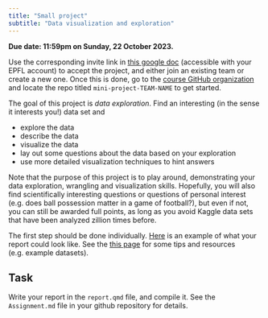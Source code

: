 ```yaml
---
title: "Small project"
subtitle: "Data visualization and exploration"
---
```



::: callout-important
**Due date: 11:59pm on Sunday, 22 October 2023.**
:::

::: callout-note
Use the corresponding invite link in [this google doc](https://docs.google.com/document/d/1XTO7obXEr2Yxllxk48wnZ5e49ptPGMsMyl40KEZDGRg/edit?usp=sharing) (accessible with your EPFL account) to accept the project, and either join an existing team or create a new one. Once this is done, go to the [course GitHub organization](https://github.com/MATH-517) and locate the repo titled `mini-project-TEAM-NAME` to get started.
:::



The goal of this project is *data exploration*. Find an interesting (in the sense it interests you!) data set and

* explore the data
* describe the data
* visualize the data
* lay out some questions about the data based on your exploration
* use more detailed visualization techniques to hint answers


Note that the purpose of this project is to play around, demonstrating your data exploration, wrangling and visualization skills. Hopefully, you will also find scientifically interesting questions or questions of personal interest (e.g. does ball possession matter in a game of football?), but even if not, you can still be awarded full points, as long as you avoid Kaggle data sets that have been analyzed zillion times before. 


 The first step should be done individually. [Here](../resources/week-02/mini-project-example.qmd) is an example of what your report could look like. See the [this page](project-tips-resources.qmd) for some tips and resources (e.g. example datasets).


## Task

Write your report in the `report.qmd` file, and compile it. See the `Assignment.md` file in your github repository for details. 
